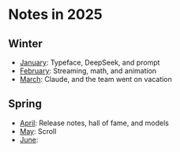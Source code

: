 # Notes in 2025

## Winter

- [January](/in/2025/01): Typeface, DeepSeek, and prompt
- [February](/in/2025/02): Streaming, math, and animation
- [March](/in/2025/03): Claude, and the team went on vacation

## Spring

- [April](/in/2025/04): Release notes, hall of fame, and models
- [May](/in/2025/05): Scroll
- [June](/in/2025/06): 
